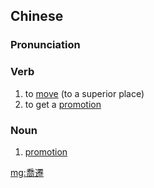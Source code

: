 {{also|乔迁}}
==Chinese==
{{zh-forms|s=乔迁}}

===Pronunciation===
{{zh-pron
|m=qiáoqiān
|c=kiu4 cin1
|cat=v,n
}}

===Verb===
{{zh-verb}}

# to [[move]] (to a superior place)
# to get a [[promotion]]

===Noun===
{{zh-noun}}

# [[promotion]]

[[mg:喬遷]]